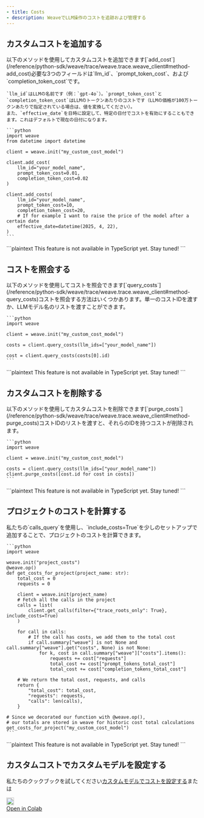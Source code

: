 ```yaml
---
- title: Costs
- description: WeaveでLLM操作のコストを追跡および管理する
---
```


## カスタムコストを追加する

<Tabs>
  <Tab title="Python">
    以下のメソッドを使用してカスタムコストを追加できます[`add_cost`](/reference/python-sdk/weave/trace/weave.trace.weave_client#method-add_cost)必要な3つのフィールドは`llm_id`、`prompt_token_cost`、および`completion_token_cost`です。

    `llm_id`はLLMの名前です（例：`gpt-4o`）。`prompt_token_cost`と`completion_token_cost`はLLMのトークンあたりのコストです（LLMの価格が100万トークンあたりで指定されている場合は、値を変換してください）。
    また、`effective_date`を日時に設定して、特定の日付でコストを有効にすることもできます。これはデフォルトで現在の日付になります。

    ```python
    import weave
    from datetime import datetime

    client = weave.init("my_custom_cost_model")

    client.add_cost(
        llm_id="your_model_name",
        prompt_token_cost=0.01,
        completion_token_cost=0.02
    )

    client.add_costs(
        llm_id="your_model_name",
        prompt_token_cost=10,
        completion_token_cost=20,
        # If for example I want to raise the price of the model after a certain date
        effective_date=datetime(2025, 4, 22),
    )
    ```
  </Tab>

  <Tab title="TypeScript">
    ```plaintext
    This feature is not available in TypeScript yet.  Stay tuned!
    ```
  </Tab>
</Tabs>

## コストを照会する

<Tabs>
  <Tab title="Python">
    以下のメソッドを使用してコストを照会できます[`query_costs`](/reference/python-sdk/weave/trace/weave.trace.weave_client#method-query_costs)コストを照会する方法はいくつかあります。単一のコストIDを渡すか、LLMモデル名のリストを渡すことができます。

    ```python
    import weave

    client = weave.init("my_custom_cost_model")

    costs = client.query_costs(llm_ids=["your_model_name"])

    cost = client.query_costs(costs[0].id)
    ```
  </Tab>

  <Tab title="TypeScript">
    ```plaintext
    This feature is not available in TypeScript yet.  Stay tuned!
    ```
  </Tab>
</Tabs>

## カスタムコストを削除する

<Tabs>
  <Tab title="Python">
    以下のメソッドを使用してカスタムコストを削除できます[`purge_costs`](/reference/python-sdk/weave/trace/weave.trace.weave_client#method-purge_costs)コストIDのリストを渡すと、それらのIDを持つコストが削除されます。

    ```python
    import weave

    client = weave.init("my_custom_cost_model")

    costs = client.query_costs(llm_ids=["your_model_name"])
    client.purge_costs([cost.id for cost in costs])
    ```
  </Tab>

  <Tab title="TypeScript">
    ```plaintext
    This feature is not available in TypeScript yet.  Stay tuned!
    ```
  </Tab>
</Tabs>

## プロジェクトのコストを計算する

<Tabs>
  <Tab title="Python">
    私たちの`calls_query`を使用し、`include_costs=True`を少しのセットアップで追加することで、プロジェクトのコストを計算できます。

    ```python
    import weave

    weave.init("project_costs")
    @weave.op()
    def get_costs_for_project(project_name: str):
        total_cost = 0
        requests = 0

        client = weave.init(project_name)
        # Fetch all the calls in the project
        calls = list(
            client.get_calls(filter={"trace_roots_only": True}, include_costs=True)
        )

        for call in calls:
            # If the call has costs, we add them to the total cost
            if call.summary["weave"] is not None and call.summary["weave"].get("costs", None) is not None:
                for k, cost in call.summary["weave"]["costs"].items():
                    requests += cost["requests"]
                    total_cost += cost["prompt_tokens_total_cost"]
                    total_cost += cost["completion_tokens_total_cost"]

        # We return the total cost, requests, and calls
        return {
            "total_cost": total_cost,
            "requests": requests,
            "calls": len(calls),
        }

    # Since we decorated our function with @weave.op(),
    # our totals are stored in weave for historic cost total calculations
    get_costs_for_project("my_custom_cost_model")
    ```
  </Tab>

  <Tab title="TypeScript">
    ```plaintext
    This feature is not available in TypeScript yet.  Stay tuned!
    ```
  </Tab>
</Tabs>

## カスタムコストでカスタムモデルを設定する

私たちのクックブックを試してください[カスタムモデルでコストを設定する](/ja/cookbooks/custom_model_cost)または<a href="https://colab.research.google.com/github/wandb/weave/blob/master/docs/./notebooks/custom_model_cost.ipynb" target="_blank" rel="noopener noreferrer" class="navbar__item navbar__link button button--secondary button--med margin-right--sm notebook-cta-button"><div><img src="https://upload.wikimedia.org/wikipedia/commons/archive/d/d0/20221103151430%21Google_Colaboratory_SVG_Logo.svg" alt="Open In Colab" height="20px" /><div>Open in Colab</div></div></a>
